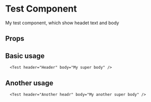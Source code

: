
<Meta title="Components|Test" component={Test} />

# Test Component

My test component, which show headet text and body

## Props

<Props of={Test} />

## Basic usage

<Preview>  
  <Story name="Basic">
  
      <Test header="Header" body="My super body" />
    
  </Story>
</Preview>

## Another usage

<Preview>  
  <Story name="Another">
  
      <Test header="Another headr" body="My another super body" />
    
  </Story>
</Preview>

